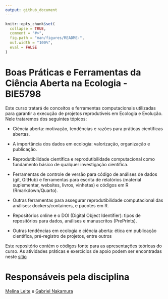 ```yaml
---
output: github_document
---
```


<!-- README.md is generated from README.Rmd. Please edit that file -->

```r
knitr::opts_chunk$set(
  collapse = TRUE,
  comment = "#>",
  fig.path = "man/figures/README-",
  out.width = "100%",
  eval = FALSE
)
```

# Boas Práticas e Ferramentas da Ciência Aberta na Ecologia - BIE5798 

Este curso tratará de conceitos e ferramentas computacionais utilizadas para garantir a execução de projetos reprodutíveis
    em Ecologia e Evolução. Nele trataremos dos seguintes tópicos:
    
- Ciência aberta: motivação, tendências e razões para práticas científicas abertas. 

- A importância dos dados em ecologia: valorização, organização e publicação.

- Reprodutibilidade científica e reprodutibilidade computacional como fundamento básico de qualquer investigação científica.

- Ferramentas de controle de versão para código de análises de dados (git, GitHub) e ferramentas para escrita de relatórios (material suplementar, websites, livros, vinhetas) e códigos em R (Rmarkdown/Quarto). 

- Outras ferramentas para assegurar reprodutibilidade computacional das análises: dockers/containers, e pacotes em R. 

- Repositórios online e o DOI (Digital Object Identifier): tipos de repositórios para dados, análises e manuscritos (PrePrints). 

- Outras tendências em ecologia e ciência aberta: ética em publicação científica, pré-registro de projetos, entre outros

Este repositório contém o códigos fonte para as apresentações teóricas do curso. As atividades práticas e exercícios de apoio podem ser 
    encontradas neste [sítio](https://gabrielnakamura.github.io/USP_reproducibility_BIE5791/) 


# Responsáveis pela disciplina

[Melina Leite](https://melinaleite.weebly.com/) e [Gabriel Nakamura](https://main--gabrielnakamura.netlify.app/)







